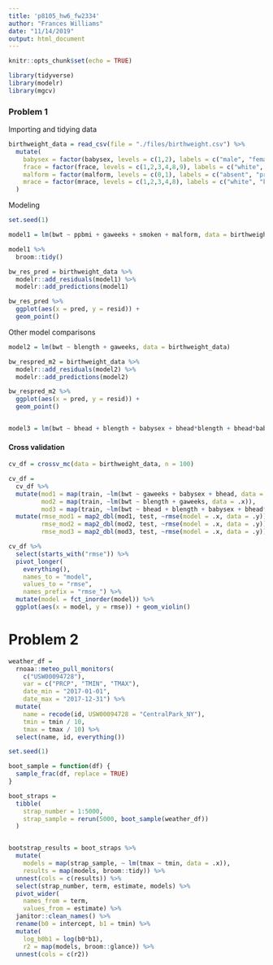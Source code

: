 ```yaml
---
title: 'p8105_hw6_fw2334'
author: "Frances Williams"
date: "11/14/2019"
output: html_document
---
```


```r
knitr::opts_chunk$set(echo = TRUE)

library(tidyverse)
library(modelr)
library(mgcv)
```

### Problem 1

Importing and tidying data
```r
birthweight_data = read_csv(file = "./files/birthweight.csv") %>% 
  mutate(
    babysex = factor(babysex, levels = c(1,2), labels = c("male", "female")),
    frace = factor(frace, levels = c(1,2,3,4,8,9), labels = c("white", "black", "asian", "puerto rican", "other", "unkown")),
    malform = factor(malform, levels = c(0,1), labels = c("absent", "present")),
    mrace = factor(mrace, levels = c(1,2,3,4,8), labels = c("white", "black", "asian", "puerto rican", "other"))
  )
```

Modeling
```r
set.seed(1)

model1 = lm(bwt ~ ppbmi + gaweeks + smoken + malform, data = birthweight_data)

model1 %>% 
  broom::tidy()

bw_res_pred = birthweight_data %>% 
  modelr::add_residuals(model1) %>% 
  modelr::add_predictions(model1) 

bw_res_pred %>% 
  ggplot(aes(x = pred, y = resid)) + 
  geom_point()

```

Other model comparisons
```r
model2 = lm(bwt ~ blength + gaweeks, data = birthweight_data)

bw_respred_m2 = birthweight_data %>% 
  modelr::add_residuals(model2) %>% 
  modelr::add_predictions(model2) 

bw_respred_m2 %>% 
  ggplot(aes(x = pred, y = resid)) + 
  geom_point()


model3 = lm(bwt ~ bhead + blength + babysex + bhead*blength + bhead*babysex + blength*babysex + bhead*blength*babysex, data = birthweight_data)
```

#### Cross validation
```r

cv_df = crossv_mc(data = birthweight_data, n = 100)

cv_df = 
  cv_df %>% 
  mutate(mod1 = map(train, ~lm(bwt ~ gaweeks + babysex + bhead, data = .x)),
         mod2 = map(train, ~lm(bwt ~ blength + gaweeks, data = .x)),
         mod3 = map(train, ~lm(bwt ~ bhead + blength + babysex + bhead*blength + bhead*babysex + blength*babysex + bhead*blength*babysex, data = as_tibble(.x)))) %>% 
  mutate(rmse_mod1 = map2_dbl(mod1, test, ~rmse(model = .x, data = .y)),
         rmse_mod2 = map2_dbl(mod2, test, ~rmse(model = .x, data = .y)),
         rmse_mod3 = map2_dbl(mod3, test, ~rmse(model = .x, data = .y)))

cv_df %>% 
  select(starts_with("rmse")) %>% 
  pivot_longer(
    everything(),
    names_to = "model", 
    values_to = "rmse",
    names_prefix = "rmse_") %>% 
  mutate(model = fct_inorder(model)) %>% 
  ggplot(aes(x = model, y = rmse)) + geom_violin()

```

# Problem 2

```r
weather_df = 
  rnoaa::meteo_pull_monitors(
    c("USW00094728"),
    var = c("PRCP", "TMIN", "TMAX"), 
    date_min = "2017-01-01",
    date_max = "2017-12-31") %>%
  mutate(
    name = recode(id, USW00094728 = "CentralPark_NY"),
    tmin = tmin / 10,
    tmax = tmax / 10) %>%
  select(name, id, everything())
```

```r
set.seed(1)

boot_sample = function(df) {
  sample_frac(df, replace = TRUE)
}

boot_straps = 
  tibble(
    strap_number = 1:5000,
    strap_sample = rerun(5000, boot_sample(weather_df))
  )


bootstrap_results = boot_straps %>% 
  mutate(
    models = map(strap_sample, ~ lm(tmax ~ tmin, data = .x)),
    results = map(models, broom::tidy)) %>%
  unnest(cols = c(results)) %>% 
  select(strap_number, term, estimate, models) %>% 
  pivot_wider(
    names_from = term,
    values_from = estimate) %>% 
  janitor::clean_names() %>% 
  rename(b0 = intercept, b1 = tmin) %>% 
  mutate(
    log_b0b1 = log(b0*b1),
    r2 = map(models, broom::glance)) %>%
  unnest(cols = c(r2))
  
  
```

